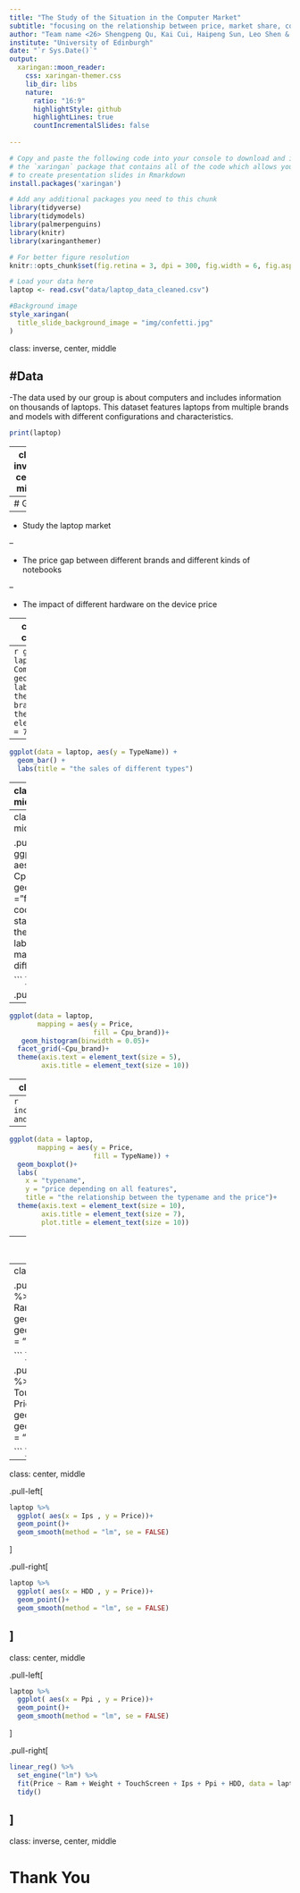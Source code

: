 ```yaml
---
title: "The Study of the Situation in the Computer Market"
subtitle: "focusing on the relationship between price, market share, company, and hardware"
author: "Team name <26> Shengpeng Qu, Kai Cui, Haipeng Sun, Leo Shen & Leyuan Wen"
institute: "University of Edinburgh"
date: "`r Sys.Date()`"
output:
  xaringan::moon_reader:
    css: xaringan-themer.css
    lib_dir: libs
    nature:
      ratio: "16:9"
      highlightStyle: github
      highlightLines: true
      countIncrementalSlides: false
      
---
```


```r
# Copy and paste the following code into your console to download and install
# the `xaringan` package that contains all of the code which allows you 
# to create presentation slides in Rmarkdown
install.packages('xaringan')
```


```r
# Add any additional packages you need to this chunk
library(tidyverse)
library(tidymodels)
library(palmerpenguins)
library(knitr)
library(xaringanthemer)
```

```r
# For better figure resolution
knitr::opts_chunk$set(fig.retina = 3, dpi = 300, fig.width = 6, fig.asp = 0.618, out.width = "80%")
```

```r
# Load your data here
laptop <- read.csv("data/laptop_data_cleaned.csv") 
```

```r

#Background image
style_xaringan(
  title_slide_background_image = "img/confetti.jpg"
)
```

class: inverse, center, middle

#Data
---

-The data used by our group is about computers and includes information on thousands of laptops. This dataset features laptops from multiple brands and models with different configurations and characteristics.
```r
print(laptop)
```
---
class: inverse, center, middle

# Goal
---
# Goal

--

- Study the laptop market

--

- The price gap between different brands and different kinds of notebooks

--

- The impact of different hardware on the device price


---
class: inverse, center, middle

#Study the laptop market
---
```r
ggplot(data = laptop, aes(y = Company)) +
  geom_bar() +
  labs(title = " the sales of brands")+
  theme(axis.text = element_text(size = 7))
```
---
```r
ggplot(data = laptop, aes(y = TypeName)) +
  geom_bar() +
  labs(title = "the sales of different types")
```
---
class: center, middle

.pull-left[
```r
ggplot(laptop, aes(
    x = "",
    fill = Os
    )) +
  geom_bar(position = "fill") +
  coord_polar("y", start = 0) +
  theme_void() +
  labs( title = "The market share of different systems( Os )" )
```
]

.pull-right[
```r
laptop_Os <- laptop$Os %>%
  table() %>%
   as.data.frame()
laptop_Os$percentage <- laptop_Os$Freq / sum(laptop_Os$Freq) * 100
print(laptop_Os)
```
]
---
class: center, middle

.pull-left[
```r
ggplot(laptop, aes(x = "", fill = Cpu_brand)) +
  geom_bar(position = "fill")+
  coord_polar("y", start = 0)+
  theme_void() +
  labs( title = "The market share of different CPU" )

```
]

.pull-right[
```r
laptop_Cpu_brand <- laptop$Cpu_brand %>%
  table() %>%
  as.data.frame()
laptop_Cpu_brand$percentage <- laptop_Cpu_brand$Freq / sum(laptop_Cpu_brand$Freq) * 100
print(laptop_Cpu_brand)
```
]
---
```r
ggplot(data = laptop,
       mapping = aes(y = Price,
                     fill = Cpu_brand))+
   geom_histogram(binwidth = 0.05)+
  facet_grid(~Cpu_brand)+
  theme(axis.text = element_text(size = 5), 
        axis.title = element_text(size = 10))
```
---
class: inverse, center, middle

#The price gap between different brands and different kinds of notebooks
---
```r
include_graphics("img/company-and-price.jpg")
```
---
```r
ggplot(data = laptop, 
       mapping = aes(y = Price,
                     fill = TypeName)) +
  geom_boxplot()+
  labs(
    x = "typename",
    y = "price depending on all features",
    title = "the relationship between the typename and the price")+
  theme(axis.text = element_text(size = 10),
        axis.title = element_text(size = 7),
        plot.title = element_text(size = 10))

```
---
class: inverse, center, middle

#The impact of different hardware on the device price
---
class: center, middle

.pull-left[
```r
laptop %>% 
  ggplot( aes(x = Ram , y = Price))+
  geom_point()+
  geom_smooth(method = "lm", se = FALSE)

```
]

.pull-right[
```r
laptop %>% 
  ggplot( aes(x = TouchScreen , y = Price))+
  geom_point()+
  geom_smooth(method = "lm", se = FALSE)

```
]
---
class: center, middle

.pull-left[
```r
laptop %>% 
  ggplot( aes(x = Ips , y = Price))+
  geom_point()+
  geom_smooth(method = "lm", se = FALSE)

```
]

.pull-right[
```r
laptop %>% 
  ggplot( aes(x = HDD , y = Price))+
  geom_point()+
  geom_smooth(method = "lm", se = FALSE)

```
]
---
class: center, middle

.pull-left[
```r
laptop %>% 
  ggplot( aes(x = Ppi , y = Price))+
  geom_point()+
  geom_smooth(method = "lm", se = FALSE)

```
]

.pull-right[
```r
linear_reg() %>%
  set_engine("lm") %>%
  fit(Price ~ Ram + Weight + TouchScreen + Ips + Ppi + HDD, data = laptop)%>%
  tidy()

```
]
---
class: inverse, center, middle

# Thank You


